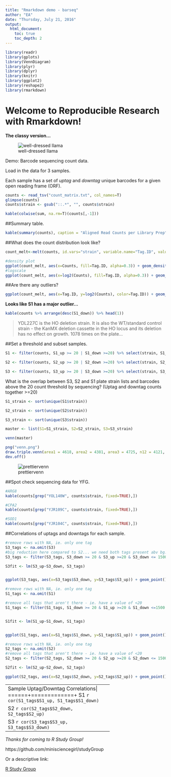 ```yaml
---
title: "Rmarkdown demo - barseq"
author: "EA"
date: "Thursday, July 21, 2016"
output:
  html_document:
    toc: true
    toc_depth: 2
---
```



```r
library(readr)
library(gplots)
library(VennDiagram)
library(plyr)
library(dplyr)
library(knitr)
library(ggplot2)
library(reshape2)
library(rmarkdown)

```



Welcome to Reproducible Research with Rmarkdown!
=================================================

**The classy version...**


![well-dressed llama](http://fc04.deviantart.net/fs70/i/2010/350/a/0/high_society___llama_snob_by_meandmyself2000-d350orb.jpg)


Demo: Barcode sequencing count data.

Load in the data for 3 samples. 

Each sample has a set of *uptag* and *downtag* unique barcodes for a given open reading frame (ORF).

```r
counts <- read_tsv("count_matrix.txt", col_names=T)
glimpse(counts)
counts$strain <- gsub("::.*", "", counts$strain) 

```


```r

kable(colwise(sum, na.rm=T)(counts[,-1]))

```

##Summary table.


```r
kable(summary(counts), caption = "Aligned Read Counts per Library Prep")
```


##What does the count distribution look like?  


```r
count_melt<-melt(counts, id.vars="strain", variable.name="Tag.ID", value.name="Counts")

#density plot
ggplot(count_melt, aes(x=Counts, fill=Tag.ID, alpha=0.3)) + geom_density() + theme_bw() + geom_vline(xintercept=20) + xlim(1,1000)
#logscale
ggplot(count_melt, aes(x=log2(Counts), fill=Tag.ID, alpha=0.3)) + geom_density() + theme_bw() + geom_vline(xintercept=log2(20)) 

```


##Are there any outliers?


```r

ggplot(count_melt, aes(x=Tag.ID, y=log2(Counts), color=Tag.ID)) + geom_boxplot() + theme_bw()

```



**Looks like S1 has a major outlier...**


```r
kable(counts %>% arrange(desc(S1_down)) %>% head(1))
```


>YDL227C is the HO deletion strain. It is also the WT/standard control strain - the KanMX deletion cassette in the HO locus and its deletion has no effect on growth. 1078 times on the plate...


##Set a threshold and subset samples.

```r
S1 <- filter(counts, S1_up >= 20 | S1_down >=20) %>% select(strain, S1_up, S1_down)

S2 <- filter(counts, S2_up >= 20 | S2_down >=20) %>% select(strain, S2_up, S2_down)

S3 <- filter(counts, S3_up >= 20 | S3_down >=20) %>% select(strain, S3_up, S3_down)

```



What is the overlap between S3, S2 and S1 plate strain lists and barcodes above the 20 count threshold by sequencing? (Uptag and downtag counts together >=20)




```r
S1_strain <- sort(unique(S1$strain))

S2_strain <- sort(unique(S2$strain))

S3_strain <- sort(unique(S3$strain))

master <- list(S1=S1_strain, S2=S2_strain, S3=S3_strain)

venn(master)

```


```r
png("venn.png")
draw.triple.venn(area1 = 4618, area2 = 4381, area3 = 4725, n12 = 4121, n23 = 4336, n13= 4410, n123 = 4086, category = c("S1", "S2", "S3"),fill = c("blue", "yellow", "skyblue"), cat.pos=c(330,30,180),lty=c(1,1,1),col=c("blue", "yellow", "skyblue"), cat.dist=c(0.05,0.05,0.05))
dev.off()
```
![prettiervenn](venn.png)



##Spot check sequencing data for YFG.


```r

#ARG8
kable(counts[grep("YOL140W", counts$strain, fixed=TRUE),])

#CPA2
kable(counts[grep("YJR109C", counts$strain, fixed=TRUE),])

#SOD1
kable(counts[grep("YJR104C", counts$strain, fixed=TRUE),])


```



##Correlations of uptags and downtags for each sample.

```r

#remove rows with NA, ie. only one tag
S3_tags <- na.omit(S3)
#big reduction here compared to S2... we need both tags present abv bg... more solo tags in S3
S3_tags <- filter(S3_tags, S3_down >= 20 & S3_up >=20 & S3_down <= 1500 & S3_up <=1500)

S3fit <- lm(S3_up~S3_down, S3_tags)


ggplot(S3_tags, aes(x=S3_tags$S3_down, y=S3_tags$S3_up)) + geom_point() + geom_smooth(method=lm, se=FALSE) + geom_text(label=paste("r^2=", round(summary(S3fit)$r.squared,2)), x=100, y=1500) + xlim(0,1500) + ylim(0,1500) + ggtitle("Sample 3")

```

```r

#remove rows with NA, ie. only one tag
S1_tags <- na.omit(S1)

#remove all tags that aren't there - ie. have a value of <20
S1_tags <- filter(S1_tags, S1_down >= 20 & S1_up >=20 & S1_down <=1500 & S1_up <=1500)


S1fit <- lm(S1_up~S1_down, S1_tags)


ggplot(S1_tags, aes(x=S1_tags$S1_down, y=S1_tags$S1_up)) + geom_point() + geom_smooth(method=lm, se=FALSE)+ geom_text(label=paste("r^2=", round(summary(S1fit)$r.squared,2)), x=100, y=1500) + xlim(0,1500) + ylim(0,1500) + ggtitle("Sample 1")

```

```r

#remove rows with NA, ie. only one tag
S2_tags <- na.omit(S2)
#remove all tags that aren't there - ie. have a value of <20
S2_tags <- filter(S2_tags, S2_down >= 20 & S2_up >=20 & S2_down <= 1500 & S2_up <=1500)

S2fit <- lm(S2_up~S2_down, S2_tags)

ggplot(S2_tags, aes(x=S2_tags$S2_down, y=S2_tags$S2_up)) + geom_point() + geom_smooth(method=lm, se=FALSE)+ geom_text(label=paste("r^2=",round(summary(S2fit)$r.squared,2)), x=200, y=1000) + xlim(0,1500) + ylim(0,1500) + ggtitle("Sample 2")

```



+------+--------------------------+
|Sample Uptag/Downtag Correlations|
+======+=============+
| S1    `r cor(S1_tags$S1_up, S1_tags$S1_down)`|
+------+----------------+
| S2    `r cor(S2_tags$S2_down, S2_tags$S2_up)`|
+------+----------------+
| S3    `r cor(S3_tags$S3_up, S3_tags$S3_down)`|
+------+----------------+


*Thanks for coming to R Study Group!*

https://github.com/minisciencegirl/studyGroup

Or a descriptive link:

[R Study Group](https://github.com/minisciencegirl/studyGroup)

